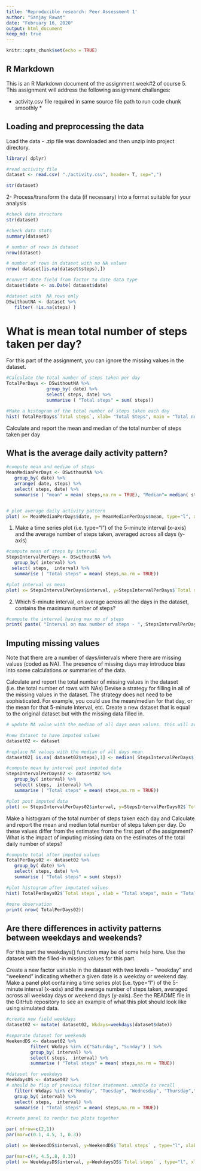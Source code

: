 ```yaml
---
title: 'Reproducible research: Peer Assessment 1'
author: "Sanjay Rawat"
date: "February 16, 2020"
output: html_document
keep_md: true
---
```



```r
knitr::opts_chunk$set(echo = TRUE)
```

## R Markdown

This is an R Markdown document of the assignment week#2 of course 5. This assignment will address the following assignment challanges:


* activity.csv file required in same source file path to run code chunk smoothly *

## Loading and preprocessing the data

Load the data - .zip file was downloaded and then unzip into project directory.

```r
library( dplyr)

#read activity file
dataset <- read.csv( "./activity.csv", header= T, sep=",")

str(dataset)


```

2-  Process/transform the data (if necessary) into a format suitable for your analysis

```r

#check data structure
str(dataset)

#check data stats
summary(dataset)

# number of rows in dataset
nrow(dataset)

# number of rows in dataset with no NA values
nrow( dataset[is.na(dataset$steps),])

#convert date field from factor to date data type
dataset$date <- as.Date( dataset$date)

#dataset with  NA rows only
DSwithoutNA <- dataset %>%
   filter( !is.na(steps) )

```

# What is mean total number of steps taken per day?
For this part of the assignment, you can ignore the missing values in the dataset.


```r

#Calculate the total number of steps taken per day
TotalPerDays <- DSwithoutNA %>%
               group_by( date) %>%
               select( steps, date) %>%
               summarise ( "Total steps" = sum( steps))

#Make a histogram of the total number of steps taken each day
hist( TotalPerDays$`Total steps`, xlab= "Total Steps", main = "Total number of steps")

```


Calculate and report the mean and median of the total number of steps taken per day

## What is the average daily activity pattern?

```r
#compute mean and median of steps
MeanMedianPerDays <- DSwithoutNA %>%
   group_by( date) %>%
   arrange( date, steps) %>%
   select( steps, date) %>%
   summarise ( "mean" = mean( steps,na.rm = TRUE), "Median"= median( steps, na.rm = TRUE))


# plot average daily activity pattern
plot( x= MeanMedianPerDays$date, y= MeanMedianPerDays$mean, type="l", xlab = "Date", ylab = "Average step", main = "Average daily activity pattern")

```


1. Make a time series plot (i.e. \color{red}{\verb|type = "l"|}type="l") of the 5-minute interval (x-axis) and the average number of steps taken, averaged across all days (y-axis)



```r
#compute mean of steps by interval
StepsIntervalPerDays <- DSwithoutNA %>%
   group_by( interval) %>%
  select( steps,  interval) %>%
   summarise ( "Total steps" = mean( steps,na.rm = TRUE))

#plot interval vs mean
plot( x= StepsIntervalPerDays$interval, y=StepsIntervalPerDays$`Total steps`, type="l", xlab = "5-minute interval", ylab = "Average across all days", main = "Average daily activity pattern")

```

2. Which 5-minute interval, on average across all the days in the dataset, contains the maximum number of steps?
```r

#compute the interval having max no of steps
print( paste( "Interval on max number of steps - ", StepsIntervalPerDays[ StepsIntervalPerDays$`Total steps`== max( StepsIntervalPerDays$`Total steps`), 1]) , sep="")

```


## Imputing missing values

Note that there are a number of days/intervals where there are missing values (coded as \color{red}{\verb|NA|}NA). The presence of missing days may introduce bias into some calculations or summaries of the data.

Calculate and report the total number of missing values in the dataset (i.e. the total number of rows with \color{red}{\verb|NA|}NAs)
Devise a strategy for filling in all of the missing values in the dataset. The strategy does not need to be sophisticated. For example, you could use the mean/median for that day, or the mean for that 5-minute interval, etc.
Create a new dataset that is equal to the original dataset but with the missing data filled in.


```r
# update NA value with the median of all days mean values. this will avoid any spikes or outliares

#new dataset to have imputed values
dataset02 <- dataset

#replace NA values with the median of all days mean
dataset02[ is.na( dataset02$steps),1] <- median( StepsIntervalPerDays$`Total steps`)

```

```r

#compute mean by interval post imputed data
StepsIntervalPerDays02 <- dataset02 %>%
   group_by( interval) %>%
   select( steps,  interval) %>%
   summarise ( "Total steps" = mean( steps,na.rm = TRUE))

#plot post imputed data
plot( x= StepsIntervalPerDays02$interval, y=StepsIntervalPerDays02$`Total steps`, type="l", xlab="5-minute interval", ylab= "Averange across all days", main="Average daily activity pattern #2")

```

Make a histogram of the total number of steps taken each day and Calculate and report the mean and median total number of steps taken per day. Do these values differ from the estimates from the first part of the assignment? What is the impact of imputing missing data on the estimates of the total daily number of steps?

```r

#compute total after imputed values
TotalPerDays02 <- dataset02 %>%
   group_by( date) %>%
   select( steps, date) %>%
   summarise ( "Total steps" = sum( steps))

#plot histogram after imputated values
hist( TotalPerDays02$`Total steps`, xlab = "Total steps", main = "Total number of steps")

#more observation 
print( nrow( TotalPerDays02))
```



## Are there differences in activity patterns between weekdays and weekends?

For this part the \color{red}{\verb|weekdays()|}weekdays() function may be of some help here. Use the dataset with the filled-in missing values for this part.

Create a new factor variable in the dataset with two levels – “weekday” and “weekend” indicating whether a given date is a weekday or weekend day.
Make a panel plot containing a time series plot (i.e. \color{red}{\verb|type = "l"|}type="l") of the 5-minute interval (x-axis) and the average number of steps taken, averaged across all weekday days or weekend days (y-axis). See the README file in the GitHub repository to see an example of what this plot should look like using simulated data.


```r

#create new field weekdays
dataset02 <- mutate( dataset02, Wkdays=weekdays(dataset$date))

#separate dataset for weekends
WeekendDS <- dataset02 %>%
         filter( Wkdays %in% c("Saturday", "Sunday") ) %>%
         group_by( interval) %>%
         select( steps,  interval) %>%
         summarise ( "Total steps" = mean( steps,na.rm = TRUE))

#dataset for weekdays
WeekdaysDS <- dataset02 %>%
# should be flip of previous filter statement..unable to recall
   filter( Wkdays %in% c("Monday", "Tuesday", "Wednesday", "Thursday","Friday") ) %>%
   group_by( interval) %>%
   select( steps,  interval) %>%
   summarise ( "Total steps" = mean( steps,na.rm = TRUE))

#create panel to render two plots together

par( mfrow=c(2,1))
par(mar=c(0.1, 4.5, 1, 0.3))

plot( x= WeekendDS$interval, y=WeekendDS$`Total steps` , type="l", xlab= "", ylab="", main = "weekend",cex.axis=0.1, tck=-.005)

par(mar=c(4, 4.5,.8, 0.3))
plot( x= WeekdaysDS$interval, y=WeekdaysDS$`Total steps` , type="l", xlab= "Interval", ylab="Number of steps", main = "weekdays",cex.axis=0.8, tck=-.05)

```
